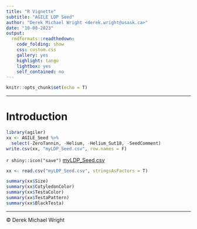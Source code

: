 ```yaml
---
title: "R Vignette"
subtitle: "AGILE LDP Seed"
author: "Derek Michael Wright <derek.wright@usask.ca>"
date: "10-08-2023"
output:
  rmdformats::readthedown:
    code_folding: show
    css: custom.css
    gallery: yes
    highlight: tango
    lightbox: yes
    self_contained: no
---
```


```r
knitr::opts_chunk$set(echo = T)
```

---

# Introduction

```r
library(agiler)
xx <- AGILE_Seed %>% 
  select(-ZeroTannin, -Helium, -Helium_Sut18, -SeedComment)
write.csv(xx, "myLDP_Seed.csv", row.names = F)
```

`r shiny::icon("save")` [myLDP_Seed.csv](myLDP_Seed.csv)

```r
xx <- read.csv("myLDP_Seed.csv", stringsAsFactors = T)
```

```r
summary(xx$Size)
summary(xx$CotyledonColor)
summary(xx$TestaColor)
summary(xx$TestaPattern)
summary(xx$BlackTesta)
```

---

&copy; Derek Michael Wright